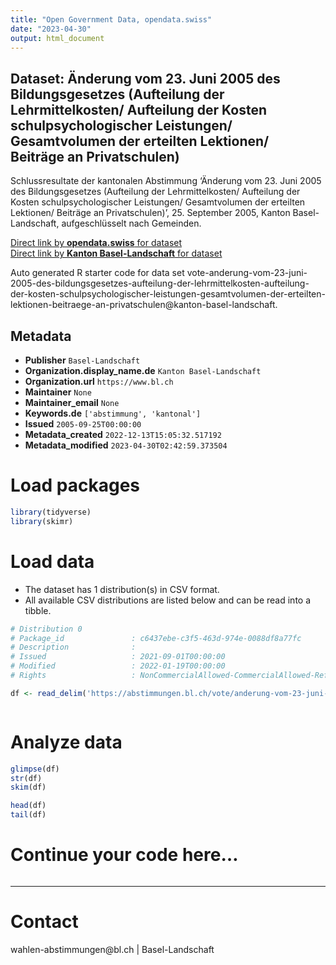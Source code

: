 ```yaml
---
title: "Open Government Data, opendata.swiss"
date: "2023-04-30"
output: html_document
---
```


## Dataset: Änderung vom 23. Juni 2005 des Bildungsgesetzes (Aufteilung der Lehrmittelkosten/ Aufteilung der Kosten schulpsychologischer Leistungen/ Gesamtvolumen der erteilten Lektionen/ Beiträge an Privatschulen)

Schlussresultate der kantonalen Abstimmung 'Änderung vom 23. Juni 2005 des Bildungsgesetzes (Aufteilung der Lehrmittelkosten/ Aufteilung der Kosten schulpsychologischer Leistungen/ Gesamtvolumen der erteilten Lektionen/ Beiträge an Privatschulen)', 25. September 2005, Kanton Basel-Landschaft, aufgeschlüsselt nach Gemeinden.

[Direct link by **opendata.swiss** for dataset](https://opendata.swiss/de/dataset/anderung-vom-23-juni-2005-des-bildungsgesetzes-aufteilung-der-lehrmittelkosten-aufteilung-der-k)<br>
[Direct link by **Kanton Basel-Landschaft** for dataset](https://abstimmungen.bl.ch/vote/anderung-vom-23-juni-2005-des-bildungsgesetzes-aufteilung-der-lehrmittelkosten-aufteilung-der-kosten-schulpsychologischer-leistungen-gesamtvolumen-der-erteilten-lektionen-beitraege-an-privatschulen/data)

Auto generated R starter code for data set vote-anderung-vom-23-juni-2005-des-bildungsgesetzes-aufteilung-der-lehrmittelkosten-aufteilung-der-kosten-schulpsychologischer-leistungen-gesamtvolumen-der-erteilten-lektionen-beitraege-an-privatschulen@kanton-basel-landschaft.

## Metadata

- **Publisher** `Basel-Landschaft`
- **Organization.display_name.de** `Kanton Basel-Landschaft`
- **Organization.url** `https://www.bl.ch`
- **Maintainer** `None`
- **Maintainer_email** `None`
- **Keywords.de** `['abstimmung', 'kantonal']`
- **Issued** `2005-09-25T00:00:00`
- **Metadata_created** `2022-12-13T15:05:32.517192`
- **Metadata_modified** `2023-04-30T02:42:59.373504`


# Load packages

```r

library(tidyverse)
library(skimr)

```

# Load data

-   The dataset has 1 distribution(s) in CSV format.
-   All available CSV distributions are listed below and can be read into a tibble.

```r

# Distribution 0
# Package_id               : c6437ebe-c3f5-463d-974e-0088df8a77fc
# Description              : 
# Issued                   : 2021-09-01T00:00:00
# Modified                 : 2022-01-19T00:00:00
# Rights                   : NonCommercialAllowed-CommercialAllowed-ReferenceRequired

df <- read_delim('https://abstimmungen.bl.ch/vote/anderung-vom-23-juni-2005-des-bildungsgesetzes-aufteilung-der-lehrmittelkosten-aufteilung-der-kosten-schulpsychologischer-leistungen-gesamtvolumen-der-erteilten-lektionen-beitraege-an-privatschulen/data-csv')



```

# Analyze data

```r

glimpse(df)
str(df)
skim(df)

head(df)
tail(df)

```

# Continue your code here...

```r

```

------------------------------------------------------------------------

# Contact

wahlen-abstimmungen@bl.ch | Basel-Landschaft
